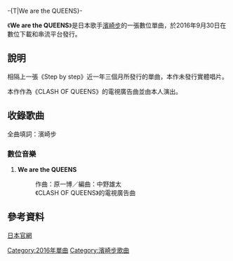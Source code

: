 {{unreferenced|time=2016-09-27T01:57:19+00:00}}
-{T|We are the QUEENS}-
{{Single infobox
| Name           =We are the QUEENS<br />
| Cover          = 
| Artist         = [[濱崎步|濱崎步]]
| Album          = [[TROUBLE_(濱崎步專輯)|TROUBLE]]
| A-side         = We are the QUEENS
| B-side         =  
| Released       = 2016年9月30日
| Format         = 數位發行
| Recorded       = 
| Genre          = [[日本流行音樂|日本流行音樂]]
| Length         = 
| Label          = [[avex_trax|avex trax]]
| Writer         = [[濱崎步|濱崎步]]
| Producer       = 松浦勝人
| Certification  = 
| Chart position = 
| Last single    = [[Step_by_step_(濱崎步單曲)|Step by step]]<br />（2015年）
| This single    = '''We are the QUEENS'''<br />（2016年）
| Next single    = [[奧希亞之樹|奧希亞之樹]]<br />（2020年）
| Misc           = 
}}

《'''We are the QUEENS'''》是日本歌手[[濱崎步|濱崎步]]的一張數位單曲，於2016年9月30日在數位下載和串流平台發行。

== 說明 ==

相隔上一張《Step by step》近一年三個月所發行的單曲，本作未發行實體唱片。

本作作為《CLASH OF QUEENS》的電視廣告曲並由本人演出。

== 收錄歌曲 ==

全曲填詞：濱崎步

=== 數位音樂 ===

#'''We are the QUEENS'''  
#:作曲：原一博／編曲：中野雄太
#:《CLASH OF QUEENS》的電視廣告曲

== 參考資料 ==
[http://avex.jp/ayu/news/detail.php?id=1040571 日本官網] {{Wayback|url=http://avex.jp/ayu/news/detail.php?id=1040571 |date=20210202072701 }}
<references/>
{{濱崎步}}

[[Category:2016年單曲|Category:2016年單曲]]
[[Category:濱崎步歌曲|Category:濱崎步歌曲]]